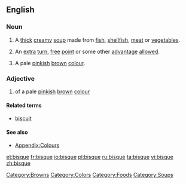 {{wikipedia}}
==English==

===Noun===
{{en-noun|s|-}}

# A [[thick]] [[creamy]] [[soup]] made from [[fish]], [[shellfish]], [[meat]] or [[vegetable]]s.
# {{sports}} An [[extra]] [[turn]], [[free]] [[point]] or some other [[advantage]] [[allowed]].
# A pale [[pink]]ish [[brown]] [[colour]].
#:{{color panel|FFE4C4}}

===Adjective===
{{en-adj|-}}

# of a pale [[pink]]ish [[brown]] [[colour]]

====Related terms====
*[[biscuit]]

====See also====
* [[Appendix:Colours]]

[[Category:Browns]]
[[Category:Colors]]
[[Category:Foods]]
[[Category:Soups]]

[[et:bisque]]
[[fr:bisque]]
[[io:bisque]]
[[pl:bisque]]
[[ru:bisque]]
[[ta:bisque]]
[[vi:bisque]]
[[zh:bisque]]